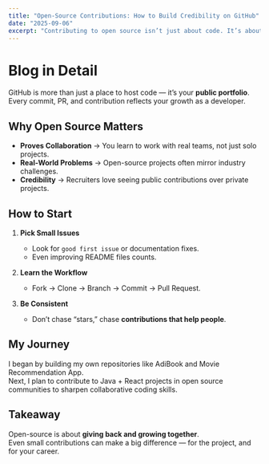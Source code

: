 ```yaml
---
title: "Open-Source Contributions: How to Build Credibility on GitHub"
date: "2025-09-06"
excerpt: "Contributing to open source isn’t just about code. It’s about learning, collaborating, and showing your skills publicly."
---
```


# Blog in Detail

GitHub is more than just a place to host code — it’s your **public portfolio**.  
Every commit, PR, and contribution reflects your growth as a developer.

## Why Open Source Matters

- **Proves Collaboration** → You learn to work with real teams, not just solo projects.  
- **Real-World Problems** → Open-source projects often mirror industry challenges.  
- **Credibility** → Recruiters love seeing public contributions over private projects.  

## How to Start

1. **Pick Small Issues**  
   - Look for `good first issue` or documentation fixes.  
   - Even improving README files counts.  

2. **Learn the Workflow**  
   - Fork → Clone → Branch → Commit → Pull Request.  

3. **Be Consistent**  
   - Don’t chase “stars,” chase **contributions that help people**.  

## My Journey

I began by building my own repositories like AdiBook and Movie Recommendation App.  
Next, I plan to contribute to Java + React projects in open source communities to sharpen collaborative coding skills.

## Takeaway

Open-source is about **giving back and growing together**.  
Even small contributions can make a big difference — for the project, and for your career.
